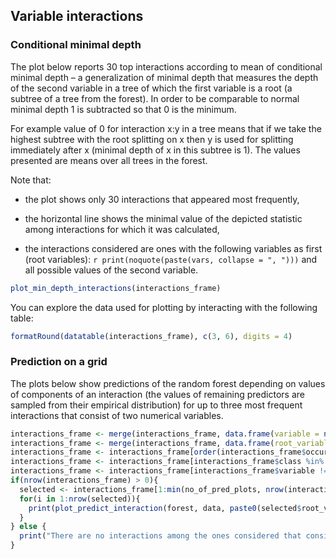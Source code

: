 ## Variable interactions

### Conditional minimal depth

The plot below reports 30 top interactions according to mean of conditional minimal depth -- a generalization of minimal depth that measures the depth of the second variable in a tree of which the first variable is a root (a subtree of a tree from the forest). In order to be comparable to normal minimal depth 1 is subtracted so that 0 is the minimum.

For example value of 0 for interaction x:y in a tree means that if we take the highest subtree with the root splitting on x then y is used for splitting immediately after x (minimal depth of x in this subtree is 1). The values presented are means over all trees in the forest.

Note that:

- the plot shows only 30 interactions that appeared most frequently,

- the horizontal line shows the minimal value of the depicted statistic among interactions for which it was calculated,

- the interactions considered are ones with the following variables as first (root variables): `r print(noquote(paste(vars, collapse = ", ")))` and all possible values of the second variable.

```r
plot_min_depth_interactions(interactions_frame)
```

You can explore the data used for plotting by interacting with the following table:

```r
formatRound(datatable(interactions_frame), c(3, 6), digits = 4)
```

### Prediction on a grid

The plots below show predictions of the random forest depending on values of components of an interaction (the values of remaining predictors are sampled from their empirical distribution) for up to three most frequent interactions that consist of two numerical variables.

```r
interactions_frame <- merge(interactions_frame, data.frame(variable = names(data), class = sapply(data, class)), all.x = TRUE)
interactions_frame <- merge(interactions_frame, data.frame(root_variable = names(data), root_class = sapply(data, class)), all.x = TRUE)
interactions_frame <- interactions_frame[order(interactions_frame$occurrences, decreasing = TRUE), ]
interactions_frame <- interactions_frame[interactions_frame$class %in% c("numeric", "integer") & interactions_frame$root_class %in% c("numeric", "integer"), ]
interactions_frame <- interactions_frame[interactions_frame$variable != interactions_frame$root_variable, ]
if(nrow(interactions_frame) > 0){
  selected <- interactions_frame[1:min(no_of_pred_plots, nrow(interactions_frame)), c("root_variable", "variable")]
  for(i in 1:nrow(selected)){
    print(plot_predict_interaction(forest, data, paste0(selected$root_variable[i]), paste0(selected$variable[i])))
  }
} else {
  print("There are no interactions among the ones considered that consists of two numerical variables so we cannot plot prediction of the forest on the grid.")
}
```

